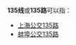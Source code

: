 {{线路名消歧义}}
'''135线'''或'''135路'''可以指：
* [[上海公交135路|上海公交135路]]
* [[蚌埠公交135路|蚌埠公交135路]]

{{disambig|cat=四字路线名消歧义}}